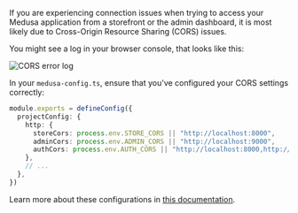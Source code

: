If you are experiencing connection issues when trying to access your Medusa application from a storefront or the admin dashboard, it is most likely due to Cross-Origin Resource Sharing (CORS) issues.

You might see a log in your browser console, that looks like this:

![CORS error log](https://res.cloudinary.com/dza7lstvk/image/upload/v1668003322/Medusa%20Docs/Other/jnHK115_udgf2n.png)

In your `medusa-config.ts`, ensure that you've configured your CORS settings correctly:

```ts title="medusa-config.ts"
module.exports = defineConfig({
  projectConfig: {
    http: {
      storeCors: process.env.STORE_CORS || "http://localhost:8000",
      adminCors: process.env.ADMIN_CORS || "http://localhost:9000",
      authCors: process.env.AUTH_CORS || "http://localhost:8000,http://localhost:9000",
    },
    // ...
  },
})
```

Learn more about these configurations in [this documentation](/references/medusa-config#http).
